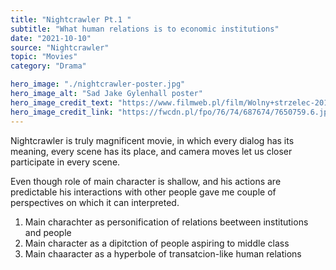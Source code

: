 ---
title: "Nightcrawler Pt.1 "
subtitle: "What human relations is to economic institutions"
date: "2021-10-10"
source: "Nightcrawler"
topic: "Movies"
category: "Drama"

hero_image: "./nightcrawler-poster.jpg"
hero_image_alt: "Sad Jake Gylenhall poster"
hero_image_credit_text: "https://www.filmweb.pl/film/Wolny+strzelec-2014-687674/posters"
hero_image_credit_link: "https://fwcdn.pl/fpo/76/74/687674/7650759.6.jpg"
---

Nightcrawler is truly magnificent movie, in which every dialog has its 
meaning, every scene has its place, and camera moves let us closer participate
in every scene.

Even though role of main character is shallow, and his actions are predictable
his interactions with other people gave me couple of perspectives on which it can 
interpreted.

1. Main charachter as personification of relations beetween institutions and people
2. Main character as a dipitction of people aspiring to middle class
3. Main chaaracter as a hyperbole of transatcion-like human relations
